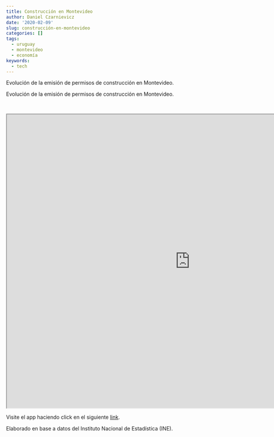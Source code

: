 ```yaml
---
title: Construcción en Montevideo
author: Daniel Czarnievicz
date: '2020-02-09'
slug: construcción-en-montevideo
categories: []
tags:
  - uruguay
  - montevideo
  - economía
keywords:
  - tech
---
```


Evolución de la emisión de permisos de construcción en Montevideo.

<!--more-->

Evolución de la emisión de permisos de construcción en Montevideo.

<br>

<iframe src="https://daczarne.shinyapps.io/DashConstruccion/" style="height:800px; width:1000px;"></iframe>

Visite el app haciendo click en el siguiente [link](https://daczarne.shinyapps.io/DashConstruccion/).

Elaborado en base a datos del Instituto Nacional de Estadística (INE).
